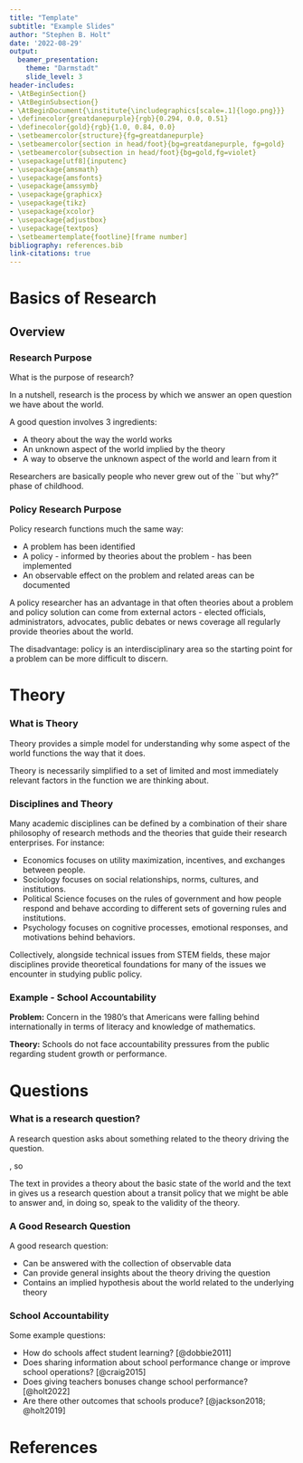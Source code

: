 ---
title: "Template"
subtitle: "Example Slides"
author: "Stephen B. Holt"
date: '2022-08-29'
output: 
  beamer_presentation:
    theme: "Darmstadt"
    slide_level: 3
header-includes: 
- \AtBeginSection{}
- \AtBeginSubsection{}
- \AtBeginDocument{\institute{\includegraphics[scale=.1]{logo.png}}}
- \definecolor{greatdanepurple}{rgb}{0.294, 0.0, 0.51}
- \definecolor{gold}{rgb}{1.0, 0.84, 0.0}
- \setbeamercolor{structure}{fg=greatdanepurple}
- \setbeamercolor{section in head/foot}{bg=greatdanepurple, fg=gold}
- \setbeamercolor{subsection in head/foot}{bg=gold,fg=violet}
- \usepackage[utf8]{inputenc}
- \usepackage{amsmath}
- \usepackage{amsfonts}
- \usepackage{amssymb}
- \usepackage{graphicx}
- \usepackage{tikz}
- \usepackage{xcolor}
- \usepackage{adjustbox}
- \usepackage{textpos}
- \setbeamertemplate{footline}[frame number]
bibliography: references.bib
link-citations: true 
---

# Basics of Research

## Overview

### Research Purpose

What is the purpose of research?

In a nutshell, research is the process by which we answer an open question we have about the world.

A good question involves 3 ingredients:

-   A theory about the way the world works
-   An unknown aspect of the world implied by the theory
-   A way to observe the unknown aspect of the world and learn from it

Researchers are basically people who never grew out of the \`\`but why?" phase of childhood.

### **Policy** Research Purpose

Policy research functions much the same way:

-   A problem has been identified
-   A policy - informed by theories about the problem - has been implemented
-   An observable effect on the problem and related areas can be documented

A policy researcher has an advantage in that often theories about a problem and policy solution can come from external actors - elected officials, administrators, advocates, public debates or news coverage all regularly provide theories about the world.

The disadvantage: policy is an interdisciplinary area so the starting point for a problem can be more difficult to discern.

# Theory

### What is Theory

Theory provides a simple model for understanding why some aspect of the world functions the way that it does.

Theory is necessarily simplified to a set of limited and most immediately relevant factors in the function we are thinking about.

### Disciplines and Theory

Many academic disciplines can be defined by a combination of their share philosophy of research methods and the theories that guide their research enterprises. For instance:

-   Economics focuses on utility maximization, incentives, and exchanges between people.
-   Sociology focuses on social relationships, norms, cultures, and institutions.
-   Political Science focuses on the rules of government and how people respond and behave according to different sets of governing rules and institutions.
-   Psychology focuses on cognitive processes, emotional responses, and motivations behind behaviors.

Collectively, alongside technical issues from STEM fields, these major disciplines provide theoretical foundations for many of the issues we encounter in studying public policy.

### Example - School Accountability

**Problem:** Concern in the 1980's that Americans were falling behind internationally in terms of literacy and knowledge of mathematics.

**Theory:** Schools do not face accountability pressures from the public regarding student growth or performance.

# Questions

### What is a research question?

A research question asks about something related to the theory driving the question.

\textcolor{red}{People dislike frictions in their daily lives}, so \textcolor{blue}{do bus schedules have a strong influence on whether people ride the bus?}

The text in \textcolor{red}{red} provides a theory about the basic state of the world and the text in \textcolor{blue}{blue} gives us a research question about a transit policy that we might be able to answer and, in doing so, speak to the validity of the theory.

### A Good Research Question

A good research question:

-   Can be answered with the collection of observable data
-   Can provide general insights about the theory driving the question
-   Contains an implied hypothesis about the world related to the underlying theory

### School Accountability

Some example questions:

-   How do schools affect student learning? [@dobbie2011]
-   Does sharing information about school performance change or improve school operations? [@craig2015]
-   Does giving teachers bonuses change school performance? [@holt2022]
-   Are there other outcomes that schools produce? [@jackson2018; @holt2019]

# References {.allowframebreaks}
